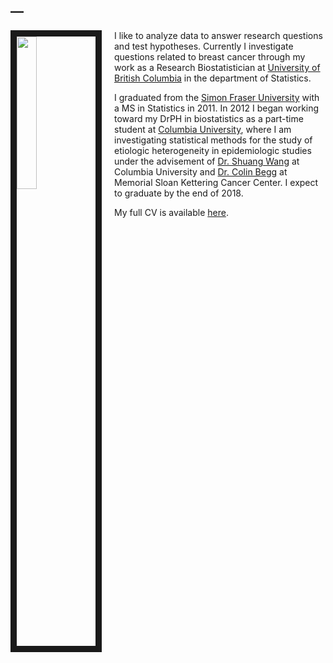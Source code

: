 ---
---

<link rel="stylesheet" href="styles.css" type="text/css">

<img src="images/harlan_2.jpg" style="width:25%; border:10px solid; margin-right: 20px" align="left">

I like to analyze data to answer research questions and test hypotheses. Currently I investigate questions related to breast cancer through my work as a Research Biostatistician at [University of British Columbia](https://www.stat.ubc.ca/) in the department of Statistics. 

I graduated from the [Simon Fraser University](https://www.stat.sfu.ca/) with a MS in Statistics in 2011. In 2012 I began working toward my DrPH in biostatistics as a part-time student at [Columbia University](https://www.mailman.columbia.edu/become-student/departments/biostatistics), where I am investigating statistical methods for the study of etiologic heterogeneity in epidemiologic studies under the advisement of [Dr. Shuang Wang](https://www.mailman.columbia.edu/people/our-faculty/sw2206) at Columbia University and [Dr. Colin Begg](https://www.mskcc.org/profile/colin-begg) at Memorial Sloan Kettering Cancer Center. I expect to graduate by the end of 2018.


My full CV is available [here](files/CVHarlanCampbell11.pdf).